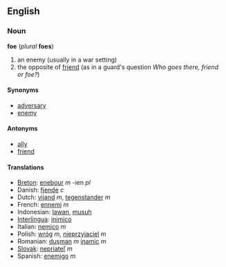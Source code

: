 ==English==
===Noun===
'''foe''' (''plural'' '''foes''')

# an enemy (usually in a war setting)
# the opposite of [[friend]] (as in a guard's question ''Who goes there, friend or foe?'')

====Synonyms====
*[[adversary]]
*[[enemy]]

====Antonyms====
*[[ally]]
*[[friend]]

<!-- * Fee, Fie, and Fum -->

<!-- should these really be put under "enemy" instead? -->
==== Translations ====
*[[Breton]]: [[enebour]] ''m'' -ien ''pl''
*Danish: [[fjende]] ''c''
*Dutch: [[vijand]] ''m'', [[tegenstander]] ''m''
*French: [[ennemi]] ''m''
*Indonesian: [[lawan]], [[musuh]]
*[[Interlingua]]: [[inimico]]
*Italian: [[nemico]] ''m''
*Polish: [[wróg]] ''m'', [[nieprzyjaciel]] ''m''
*Romanian: [[duşman]] ''m'' [[inamic]] ''m''
*[[Slovak]]: [[nepriateľ]] ''m''
*Spanish: [[enemigo]] ''m''